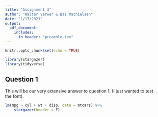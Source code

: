 ```yaml
---
title: "Assignment 3"
author: "Walter Verwer & Bas Machielsen"
date: "1/17/2021"
output:
  pdf_document:
    includes:
      in_header: "preamble.tex"
---
```


```r
knitr::opts_chunk$set(echo = TRUE)

library(stargazer)
library(tidyverse)
```

## Question 1

This will be our very extensive answer to question 1. (I just wanted to test the font). 

```r
lm(mpg ~ cyl + wt + disp, data = mtcars) %>%
    stargazer(header = F)
```